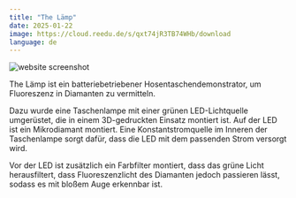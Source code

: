 ```yaml
---
title: "The Lämp"
date: 2025-01-22
image: https://cloud.reedu.de/s/qxt74jR3TB74WHb/download
language: de
---
```


![website screenshot](https://cloud.reedu.de/s/qxt74jR3TB74WHb/download)

The Lämp ist ein batteriebetriebener Hosentaschendemonstrator, um Fluoreszenz in Diamanten zu vermitteln.

Dazu wurde eine Taschenlampe mit einer grünen LED-Lichtquelle umgerüstet, die in einem 3D-gedruckten Einsatz montiert ist. Auf der LED ist ein Mikrodiamant montiert. Eine Konstantstromquelle im Inneren der Taschenlampe sorgt dafür, dass die LED mit dem passenden Strom versorgt wird.

Vor der LED ist zusätzlich ein Farbfilter montiert, dass das grüne Licht herausfiltert, dass Fluoreszenzlicht des Diamanten jedoch passieren lässt, sodass es mit bloßem Auge erkennbar ist.
